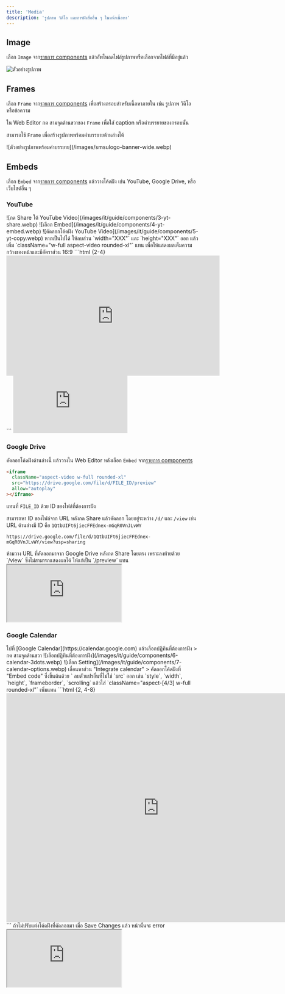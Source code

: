 ```yaml
---
title: 'Media'
description: 'รูปภาพ วิดีโอ และการฝังสื่ออื่น ๆ ในหน้าเนื้อหา'
---
```


## Image

เลือก `Image` จาก[รายการ components](/it/guide/edit/components/basicblocks#เริ่มใช้-components) แล้วอัพโหลดไฟล์รูปภาพหรือเลือกจากไฟล์ที่มีอยู่แล้ว

![ตัวอย่างรูปภาพ](/images/smsulogo-banner-wide.webp)

## Frames

เลือก `Frame` จาก[รายการ components](/it/guide/edit/components/basicblocks#เริ่มใช้-components) เพื่อสร้างกรอบสำหรับเนื้อหาภายใน เช่น รูปภาพ วิดีโอ หรือข้อความ

ใน Web Editor กด <Icon icon="ellipsis-vertical"/> สามจุดด้านขวาของ `Frame` เพื่อใส่ caption หรือคำบรรยายของกรอบนั้น

<Tip>สามารถใช้ `Frame` เพื่อสร้างรูปภาพพร้อมคำบรรยายด้านล่างได้</Tip>

<Frame caption="ตัวอย่างรูปภาพพร้อมคำบรรยายด้านล่าง">
  ![ตัวอย่างรูปภาพพร้อมคำบรรยาย](/images/smsulogo-banner-wide.webp)
</Frame>

## Embeds

เลือก `Embed` จาก[รายการ components](/it/guide/edit/components/basicblocks#เริ่มใช้-components) แล้ววางโค้ดฝัง เช่น YouTube, Google Drive, หรือเว็บไซต์อื่น ๆ

### YouTube

<Steps>
  <Step title="กด Share ใต้วิดีโอที่ต้องการฝัง">
    ![กด Share ใต้ YouTube Video](/images/it/guide/components/3-yt-share.webp)
  </Step>
  <Step title="เลือก Embed">![เลือก Embed](/images/it/guide/components/4-yt-embed.webp)</Step>
  <Step title="คัดลอกโค้ดฝัง">
    ![คัดลอกโค้ดฝัง YouTube Video](/images/it/guide/components/5-yt-copy.webp)
  </Step>
  <Step title="วางโค้ดฝังหลังเลือก Embed ใน Web Editor">
    หากเป็นไปได้ ให้ลบส่วน `width="XXX"` และ `height="XXX"` ออก แล้วเพิ่ม `className="w-full aspect-video rounded-xl"` แทน
    เพื่อให้แสดงผลเต็มความกว้างของหน้าและมีอัตราส่วน 16:9
    ```html {2-4}
    <iframe
      className="w-full aspect-video rounded-xl"
      width="560"    <--- ลบออก
      height="315"   <--- ลบออก
      src="https://www.youtube.com/embed/tAIzWTdYr3M?si=m05AcjiJheZz957w"
      title="YouTube video player"
      frameborder="0"
      allow="accelerometer; autoplay; clipboard-write; encrypted-media; gyroscope; picture-in-picture; web-share"
      referrerpolicy="strict-origin-when-cross-origin"
      allowfullscreen
    ></iframe>
    ```
  </Step>
  <Step title="หลังกด Save Changes จะได้ผลลัพธ์ดังตัวอย่างนี้">
    <iframe
      className="w-full aspect-video rounded-xl"
      src="https://www.youtube.com/embed/o1Gzvgbvp68"
      title="YouTube video player"
      frameborder="0"
      allow="accelerometer; autoplay; clipboard-write; encrypted-media; gyroscope; picture-in-picture; web-share"
      referrerpolicy="strict-origin-when-cross-origin"
      allowfullscreen
    ></iframe>
  </Step>
</Steps>

### Google Drive

คัดลอกโค้ดฝังด้านล่างนี้ แล้ววางใน Web Editor หลังเลือก `Embed` จาก[รายการ components](/it/guide/edit/components/basicblocks#เริ่มใช้-components)

```html {3}
<iframe
  className="aspect-video w-full rounded-xl"
  src="https://drive.google.com/file/d/FILE_ID/preview"
  allow="autoplay"
></iframe>
```

แทนที่ `FILE_ID` ด้วย ID ของไฟล์ที่ต้องการฝัง

สามารถหา ID ของไฟล์จาก URL หลังกด Share แล้วคัดลอก โดยอยู่ระหว่าง `/d/` และ `/view` เช่น
URL ด้านล่างมี ID คือ `1QtbUIFt6jiecFFEdnex-mGqR0VnJLvWY`

```
https://drive.google.com/file/d/1QtbUIFt6jiecFFEdnex-mGqR0VnJLvWY/view?usp=sharing
```

<Warning>
  ห้ามวาง URL ที่คัดลอกมาจาก Google Drive หลังกด Share โดยตรง เพราะลงท้ายด้วย `/view`
  ซึ่งไม่สามารถแสดงผลได้ ให้แก้เป็น `/preview` แทน
</Warning>

<iframe
  className="aspect-video w-full rounded-xl"
  src="https://drive.google.com/file/d/1QtbUIFt6jiecFFEdnex-mGqR0VnJLvWY/preview"
  allow="autoplay"
></iframe>

### Google Calendar

<Steps>
  <Step title="กดจุดสามจุดด้านขวาของปฏิทินที่ต้องการฝัง">
    ไปที่ [Google Calendar](https://calendar.google.com) แล้วเลือกปฏิทินที่ต้องการฝัง >
    กด <Icon icon="ellipsis-vertical"/> สามจุดด้านขวา
    ![เลือกปฏิทินที่ต้องการฝัง](/images/it/guide/components/6-calendar-3dots.webp)
  </Step>
  <Step title="เลือก Setting">
    ![เลือก Setting](/images/it/guide/components/7-calendar-options.webp)
  </Step>
  <Step title="คัดลอกโค้ดฝัง">
    เลื่อนหาส่วน "Integrate calendar" >
    คัดลอกโค้ดฝังที่ "Embed code" ซึ่งขึ้นต้นด้วย `<iframe` แล้ววางใน Web Editor หลังเลือก `Embed`
    ![คัดลอกโค้ดฝัง Google Calendar](/images/it/guide/components/8-calendar-embedcode.webp)
  </Step>
  <Step title="ปรับแต่งโค้ดฝัง">
    ลบตัวแปรอื่นที่ไม่ใช่ `src` ออก เช่น `style`, `width`, `height`, `frameborder`, `scrolling` แล้วใส่ `className="aspect-[4/3] w-full rounded-xl"` เพิ่มแทน
    ```html {2, 4-8}
    <iframe
      className="aspect-[4/3] w-full rounded-xl"
      src="https://calendar.google.com/calendar/embed?src=c_73cc5a382031b63dbbcb857f622dac18632dfff5de367e8827a836e042b7ec64%40group.calendar.google.com&ctz=Asia%2FBangkok"
      style="border: 0" <--- ลบออก
      width="800"       <--- ลบออก
      height="600"      <--- ลบออก
      frameborder="0"   <--- ลบออก
      scrolling="no"    <--- ลบออก
    ></iframe>
    ```
    <Warning>
      ถ้าไม่ปรับแต่งโค้ดฝังที่คัดลอกมา เมื่อ Save Changes แล้ว หน้านั้นจะ error
    </Warning>
  </Step>
  <Step title="กด Save Changes จะได้ผลลัพธ์ดังตัวอย่างนี้">
    <iframe
      className="aspect-[4/3] w-full rounded-xl"
      src="https://calendar.google.com/calendar/embed?src=c_73cc5a382031b63dbbcb857f622dac18632dfff5de367e8827a836e042b7ec64%40group.calendar.google.com&ctz=Asia%2FBangkok"
    ></iframe>
  </Step>
</Steps>
